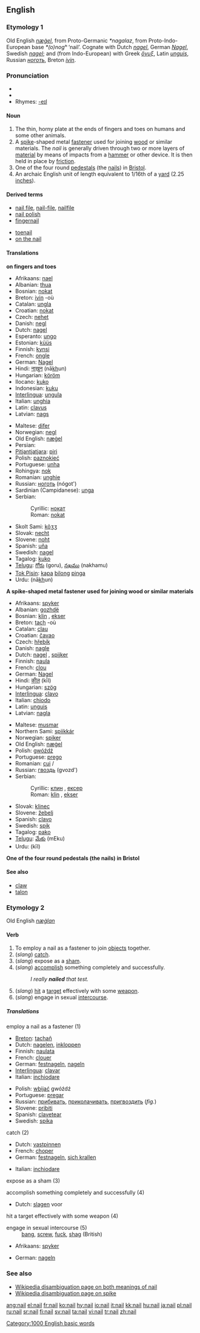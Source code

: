 ==English==
{{wikipediapl|Nail}}
===Etymology 1===
Old English ''[[nægel|næġel]]'', from Proto-Germanic ''*nagalaz'', from Proto-Indo-European base ''*(o)nogʰ'' ‘nail’.  Cognate with Dutch ''[[nagel]]'', German ''[[Nagel]]'', Swedish ''[[nagel]]''; and (from Indo-European) with Greek ''[[ὄνυξ]]'', Latin ''[[unguis]]'', Russian ''[[ноготь]]'', Breton ''[[ivin]]''.

===Pronunciation===
*{{IPA|/neɪl/}}
*{{audio|en-us-nail.ogg|Audio (US)}}
*Rhymes: [[Rhymes:English:-eɪl|-eɪl]]

====Noun====
{{en-noun}}

# The thin, horny plate at the ends of fingers and toes on humans and some other animals.
# A [[spike]]-shaped metal [[fastener]] used for joining [[wood]] or similar materials.  The ''nail'' is generally driven through two or more layers of [[material]] by means of impacts from a [[hammer]] or other device.  It is then held in place by [[friction]].
# One of the four round [[pedestal]]s (the [[nails]]) in [[Bristol]].
# An archaic English unit of length equivalent to 1/16th of a [[yard]] (2.25 [[inch]]es).

====Derived terms====
{{top2}}
*[[nail file]], [[nail-file]], [[nailfile]]
*[[nail polish]]
*[[fingernail]]
{{mid2}}
*[[toenail]]
*[[on the nail]]
{{bottom}}

====Translations====
'''on fingers and toes'''
{{top}}
*Afrikaans: [[nael]]
*Albanian: [[thua]] {{f}}
*Bosnian: [[nokat#Bosnian|nokat]] {{m}}
*Breton: [[ivin]] {{m}} -où {{p}}
*Catalan: [[ungla]] {{f}}
*Croatian: [[nokat]] {{m}}
*Czech: [[nehet]] {{m}}
*Danish: [[negl]]
*Dutch: [[nagel]] {{m}}
*Esperanto: [[ungo]]
*Estonian: [[küüs]]
*Finnish: [[kynsi]]
*French: [[ongle]] {{m}}
*German: [[Nagel]] {{m}}
*Hindi: [[नाख़ुन]] (nā<u>kh</u>un) {{m}}
*Hungarian: [[köröm]]
*Ilocano: [[kuko]]
*Indonesian: [[kuku]]
*[[Interlingua]]: [[ungula]]
*Italian: [[unghia]] {{f}}
*Latin: [[clavus]]
*Latvian: [[nags]] {{m}}
{{mid}}
*Maltese: [[difer]]
*Norwegian: [[negl]] {{m}}
*Old English: [[nægel|næġel]]
*Persian: {{FAchar|[[ناخن]]}}
*[[Pitjantjatjara]]: [[piri]]
*Polish: [[paznokieć]] {{m}}
*Portuguese: [[unha]] {{f}}
*Rohingya: [[nok]]
*Romanian: [[unghie]] {{f}}
*Russian: [[ноготь]] {{m}} (nógot')
*Sardinian (Campidanese): [[unga]] {{f}}
*Serbian:
*:Cyrillic: [[нокат#Serbian|нокат]] {{m}}
*:Roman: [[nokat#Serbian|nokat]] {{m}}
*Skolt Sami: [[kõʒʒ]]
*Slovak: [[necht]] {{m}}
*Slovene: [[noht]] {{m}}
*Spanish: [[uña]] {{f}}
*Swedish: [[nagel]] {{c}}
*Tagalog: [[kuko]]
*[[Telugu]]: [[గోరు]] (goru), [[నఖము]] (nakhamu)
*[[Tok Pisin]]: [[kapa]] [[bilong]] [[pinga]]
*Urdu: {{URchar|[[ناخن]]}} (nā<u>kh</u>un) {{m}}
{{bottom}}

'''A spike-shaped metal fastener used for joining wood or similar materials'''
{{top}}
*Afrikaans: [[spyker]]
*Albanian: [[gozhdë]] {{f}}
*Bosnian: [[klin]] {{m}}, [[ekser]] {{m}}
*Breton: [[tach]] {{m}} -où {{p}}
*Catalan: [[clau]] {{m}}
*Croatian: [[čavao]] {{m}}
*Czech: [[hřebík]] {{m}}
*Danish: [[nagle]]
*Dutch: [[nagel]] {{m}}, [[spijker]]
*Finnish: [[naula]]
*French: [[clou]] {{m}}
*German: [[Nagel]] {{m}}
*Hindi: [[कील]] (kīl) {{f}}
*Hungarian: [[szög]]
*[[Interlingua]]: [[clavo]]
*Italian: [[chiodo]] {{m}}
*Latin: [[unguis]]
*Latvian: [[nagla]] {{f}}
{{mid}}
*Maltese: [[musmar]]
*Northern Sami: [[spiikkár]]
*Norwegian: [[spiker]]
*Old English: [[nægel|næġel]]
*Polish: [[gwóźdź]] {{m}}
*Portuguese: [[prego]] {{m}}
*Romanian: [[cui]] {{f}}/{{m}}
*Russian: [[гвоздь]] {{m}} (gvozd')
*Serbian:
*:Cyrillic: [[клин#Serbian|клин]] {{m}}, [[ексер#Serbian|ексер]] {{m}}
*:Roman: [[klin#Serbian|klin]] {{m}}, [[ekser#Serbian|ekser]] {{m}}
*Slovak: [[klinec]] {{m}}
*Slovene: [[žebelj]] {{m}}
*Spanish: [[clavo]] {{m}}
*Swedish: [[spik]] {{c}}
*Tagalog: [[pako]]
*[[Telugu]]: [[మేకు]] (mEku)
*Urdu: {{URchar|[[کیل]]}} (kīl) {{f}}
{{bottom}}

'''One of the four round pedestals (the nails) in Bristol'''
{{top}}
{{mid}}
{{bottom}}

====See also====
*[[claw]]
*[[talon]]

===Etymology 2===
Old English ''[[næġlan]]''

====Verb====
{{en-verb}}

# To employ a nail as a fastener to join [[objects]] together.
# (''slang'') [[catch]].
# (''slang'') expose as a [[sham]].
# (''slang'') [[accomplish]] something completely and successfully.  
#:''I really '''nailed''' that test.''
# (''slang'') [[hit]] a [[target]] effectively with some [[weapon]].
# (''slang'') engage in sexual [[intercourse]].

=====Translations=====
;employ a nail as a fastener (1)
{{top}}
*[[Breton]]: [[tachañ]]
*Dutch: [[nagelen]], [[inkloppen]]
*Finnish: [[naulata]]
*French: [[clouer]]
* German: [[festnageln]], [[nageln]]
*[[Interlingua]]: [[clavar]]
*Italian: [[inchiodare]]
{{mid}}
*Polish: [[wbijać]] gwóźdź
*Portuguese: [[pregar]]
*Russian: [[прибивать]], [[приколачивать]], [[пригвоздить]] (''fig.'')
*Slovene: [[pribiti]]
*Spanish: [[clavetear]]
*Swedish: [[spika]]
{{bottom}}

;catch (2)
{{top}}
*Dutch: [[vastpinnen]]
*French: [[choper]]
* German: [[festnageln]], [[sich krallen]]
{{mid}}
*Italian: [[inchiodare]]
{{bottom}}

;expose as a sham (3)
{{top}}
{{mid}}
{{bottom}}

;accomplish something completely and successfully (4)
{{top}}
*Dutch: [[slagen]] voor
{{mid}}
{{bottom}}

;hit a target effectively with some weapon (4)
{{top}}
{{mid}}
{{bottom}}

;engage in sexual intercourse (5)
:[[bang]], [[screw]],  [[fuck]], [[shag]] (British)
{{top}}
*Afrikaans: [[spyker]]
{{mid}}
* German: [[nageln]]
{{bottom}}

===See also===
*[[w:Nail|Wikipedia disambiguation page on both meanings of nail]]
*[[w:Spike|Wikipedia disambiguation page on spike]]

[[Category:1000 English basic words]]

[[ang:nail]]
[[el:nail]]
[[fr:nail]]
[[ko:nail]]
[[hy:nail]]
[[io:nail]]
[[it:nail]]
[[kk:nail]]
[[hu:nail]]
[[ja:nail]]
[[pl:nail]]
[[ru:nail]]
[[sr:nail]]
[[fi:nail]]
[[sv:nail]]
[[ta:nail]]
[[vi:nail]]
[[tr:nail]]
[[zh:nail]]